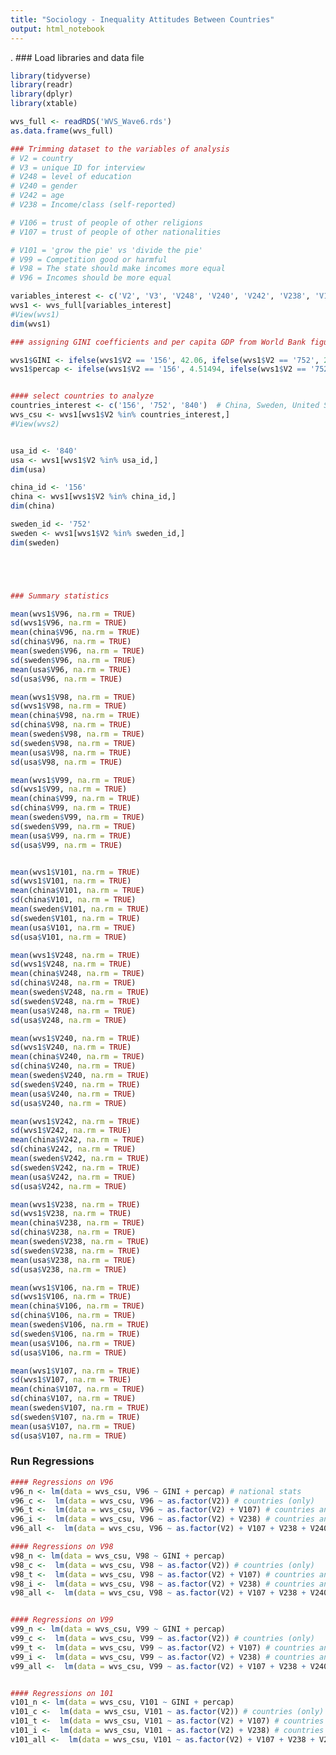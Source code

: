 ```yaml
---
title: "Sociology - Inequality Attitudes Between Countries"
output: html_notebook
---
```


. 
### Load libraries and data file
```r
library(tidyverse)
library(readr)
library(dplyr)
library(xtable)

wvs_full <- readRDS('WVS_Wave6.rds')
as.data.frame(wvs_full)

### Trimming dataset to the variables of analysis
# V2 = country
# V3 = unique ID for interview
# V248 = level of education
# V240 = gender
# V242 = age
# V238 = Income/class (self-reported)

# V106 = trust of people of other religions 
# V107 = trust of people of other nationalities

# V101 = 'grow the pie' vs 'divide the pie'
# V99 = Competition good or harmful
# V98 = The state should make incomes more equal
# V96 = Incomes should be more equal

variables_interest <- c('V2', 'V3', 'V248', 'V240', 'V242', 'V238', 'V106', 'V107', 'V101', 'V99', 'V98', 'V96')
wvs1 <- wvs_full[variables_interest]
#View(wvs1)
dim(wvs1)

### assigning GINI coefficients and per capita GDP from World Bank figures

wvs1$GINI <- ifelse(wvs1$V2 == '156', 42.06, ifelse(wvs1$V2 == '752', 26.81, 40.46))
wvs1$percap <- ifelse(wvs1$V2 == '156', 4.51494, ifelse(wvs1$V2 == '752', 52.07643, 48.37405))


#### select countries to analyze
countries_interest <- c('156', '752', '840')  # China, Sweden, United States
wvs_csu <- wvs1[wvs1$V2 %in% countries_interest,]
#View(wvs2) 


usa_id <- '840'  
usa <- wvs1[wvs1$V2 %in% usa_id,]
dim(usa)

china_id <- '156'
china <- wvs1[wvs1$V2 %in% china_id,]
dim(china)

sweden_id <- '752'  
sweden <- wvs1[wvs1$V2 %in% sweden_id,]
dim(sweden)






```



```r
### Summary statistics

mean(wvs1$V96, na.rm = TRUE)
sd(wvs1$V96, na.rm = TRUE)
mean(china$V96, na.rm = TRUE)
sd(china$V96, na.rm = TRUE)
mean(sweden$V96, na.rm = TRUE)
sd(sweden$V96, na.rm = TRUE)
mean(usa$V96, na.rm = TRUE)
sd(usa$V96, na.rm = TRUE)

mean(wvs1$V98, na.rm = TRUE)
sd(wvs1$V98, na.rm = TRUE)
mean(china$V98, na.rm = TRUE)
sd(china$V98, na.rm = TRUE)
mean(sweden$V98, na.rm = TRUE)
sd(sweden$V98, na.rm = TRUE)
mean(usa$V98, na.rm = TRUE)
sd(usa$V98, na.rm = TRUE)

mean(wvs1$V99, na.rm = TRUE)
sd(wvs1$V99, na.rm = TRUE)
mean(china$V99, na.rm = TRUE)
sd(china$V99, na.rm = TRUE)
mean(sweden$V99, na.rm = TRUE)
sd(sweden$V99, na.rm = TRUE)
mean(usa$V99, na.rm = TRUE)
sd(usa$V99, na.rm = TRUE)


mean(wvs1$V101, na.rm = TRUE)
sd(wvs1$V101, na.rm = TRUE)
mean(china$V101, na.rm = TRUE)
sd(china$V101, na.rm = TRUE)
mean(sweden$V101, na.rm = TRUE)
sd(sweden$V101, na.rm = TRUE)
mean(usa$V101, na.rm = TRUE)
sd(usa$V101, na.rm = TRUE)

mean(wvs1$V248, na.rm = TRUE)
sd(wvs1$V248, na.rm = TRUE)
mean(china$V248, na.rm = TRUE)
sd(china$V248, na.rm = TRUE)
mean(sweden$V248, na.rm = TRUE)
sd(sweden$V248, na.rm = TRUE)
mean(usa$V248, na.rm = TRUE)
sd(usa$V248, na.rm = TRUE)

mean(wvs1$V240, na.rm = TRUE)
sd(wvs1$V240, na.rm = TRUE)
mean(china$V240, na.rm = TRUE)
sd(china$V240, na.rm = TRUE)
mean(sweden$V240, na.rm = TRUE)
sd(sweden$V240, na.rm = TRUE)
mean(usa$V240, na.rm = TRUE)
sd(usa$V240, na.rm = TRUE)

mean(wvs1$V242, na.rm = TRUE)
sd(wvs1$V242, na.rm = TRUE)
mean(china$V242, na.rm = TRUE)
sd(china$V242, na.rm = TRUE)
mean(sweden$V242, na.rm = TRUE)
sd(sweden$V242, na.rm = TRUE)
mean(usa$V242, na.rm = TRUE)
sd(usa$V242, na.rm = TRUE)

mean(wvs1$V238, na.rm = TRUE)
sd(wvs1$V238, na.rm = TRUE)
mean(china$V238, na.rm = TRUE)
sd(china$V238, na.rm = TRUE)
mean(sweden$V238, na.rm = TRUE)
sd(sweden$V238, na.rm = TRUE)
mean(usa$V238, na.rm = TRUE)
sd(usa$V238, na.rm = TRUE)

mean(wvs1$V106, na.rm = TRUE)
sd(wvs1$V106, na.rm = TRUE)
mean(china$V106, na.rm = TRUE)
sd(china$V106, na.rm = TRUE)
mean(sweden$V106, na.rm = TRUE)
sd(sweden$V106, na.rm = TRUE)
mean(usa$V106, na.rm = TRUE)
sd(usa$V106, na.rm = TRUE)

mean(wvs1$V107, na.rm = TRUE)
sd(wvs1$V107, na.rm = TRUE)
mean(china$V107, na.rm = TRUE)
sd(china$V107, na.rm = TRUE)
mean(sweden$V107, na.rm = TRUE)
sd(sweden$V107, na.rm = TRUE)
mean(usa$V107, na.rm = TRUE)
sd(usa$V107, na.rm = TRUE)

```
### Run Regressions

```r
#### Regressions on V96
v96_n <- lm(data = wvs_csu, V96 ~ GINI + percap) # national stats
v96_c <-  lm(data = wvs_csu, V96 ~ as.factor(V2)) # countries (only)
v96_t <-  lm(data = wvs_csu, V96 ~ as.factor(V2) + V107) # countries and trust
v96_i <-  lm(data = wvs_csu, V96 ~ as.factor(V2) + V238) # countries and income
v96_all <-  lm(data = wvs_csu, V96 ~ as.factor(V2) + V107 + V238 + V240 + V242 + V248) # countries and income

#### Regressions on V98
v98_n <- lm(data = wvs_csu, V98 ~ GINI + percap)
v98_c <-  lm(data = wvs_csu, V98 ~ as.factor(V2)) # countries (only)
v98_t <-  lm(data = wvs_csu, V98 ~ as.factor(V2) + V107) # countries and trust
v98_i <-  lm(data = wvs_csu, V98 ~ as.factor(V2) + V238) # countries and income
v98_all <-  lm(data = wvs_csu, V98 ~ as.factor(V2) + V107 + V238 + V240 + V242 + V248) # countries and income


#### Regressions on V99
v99_n <- lm(data = wvs_csu, V99 ~ GINI + percap)
v99_c <-  lm(data = wvs_csu, V99 ~ as.factor(V2)) # countries (only)
v99_t <-  lm(data = wvs_csu, V99 ~ as.factor(V2) + V107) # countries and trust
v99_i <-  lm(data = wvs_csu, V99 ~ as.factor(V2) + V238) # countries and income
v99_all <-  lm(data = wvs_csu, V99 ~ as.factor(V2) + V107 + V238 + V240 + V242 + V248) # countries and income


#### Regressions on 101
v101_n <- lm(data = wvs_csu, V101 ~ GINI + percap)
v101_c <-  lm(data = wvs_csu, V101 ~ as.factor(V2)) # countries (only)
v101_t <-  lm(data = wvs_csu, V101 ~ as.factor(V2) + V107) # countries and trust
v101_i <-  lm(data = wvs_csu, V101 ~ as.factor(V2) + V238) # countries and income
v101_all <-  lm(data = wvs_csu, V101 ~ as.factor(V2) + V107 + V238 + V240 + V242 + V248) # countries and income


```


